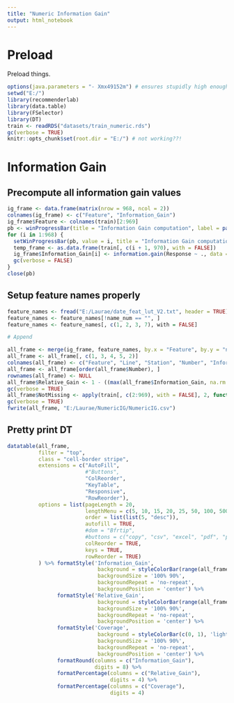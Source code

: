 ```yaml
---
title: "Numeric Information Gain"
output: html_notebook
---
```


# Preload

Preload things.

```r
options(java.parameters = "- Xmx49152m") # ensures stupidly high enough memory, or CRASH
setwd("E:/")
library(recommenderlab)
library(data.table)
library(FSelector)
library(DT)
train <- readRDS("datasets/train_numeric.rds")
gc(verbose = TRUE)
knitr::opts_chunk$set(root.dir = "E:/") # not working??! 
```

# Information Gain

## Precompute all information gain values

```r
ig_frame <- data.frame(matrix(nrow = 968, ncol = 2))
colnames(ig_frame) <- c("Feature", "Information_Gain")
ig_frame$Feature <- colnames(train)[2:969]
pb <- winProgressBar(title = "Information Gain computation", label = paste("[", format(Sys.time(), "%a %b %d %Y %X"), "] Preparing computation...", sep = ""), min = 0, max = 968, initial = 0, width = 520)
for (i in 1:968) {
  setWinProgressBar(pb, value = i, title = "Information Gain computation", label = paste("[", format(Sys.time(), "%a %b %d %Y %X"), "] Doing feature ", colnames(train)[i + 1], " (", sprintf("%03d", i), " / 968 = ", sprintf("%05.2f", 100 * i / 968), "%)...", sep = ""))
  temp_frame <- as.data.frame(train[, c(i + 1, 970), with = FALSE])
  ig_frame$Information_Gain[i] <- information.gain(Response ~ ., data = temp_frame)$attr_importance
  gc(verbose = FALSE)
}
close(pb)
```

## Setup feature names properly

```r
feature_names <- fread("E:/Laurae/date_feat_lut_V2.txt", header = TRUE)
feature_names <- feature_names[!name_num == "", ]
feature_names <- feature_names[, c(1, 2, 3, 7), with = FALSE]

# Append

all_frame <- merge(ig_frame, feature_names, by.x = "Feature", by.y = "name_num")
all_frame <- all_frame[, c(1, 3, 4, 5, 2)]
colnames(all_frame) <- c("Feature", "Line", "Station", "Number", "Information_Gain")
all_frame <- all_frame[order(all_frame$Number), ]
rownames(all_frame) <- NULL
all_frame$Relative_Gain <- 1 - ((max(all_frame$Information_Gain, na.rm = TRUE) - all_frame$Information_Gain) / (max(all_frame$Information_Gain, na.rm = TRUE) - min(all_frame$Information_Gain, na.rm = TRUE)))
gc(verbose = TRUE)
all_frame$NotMissing <- apply(train[, c(2:969), with = FALSE], 2, function(x) {sum(!is.na(x)) / 1183747})
gc(verbose = TRUE)
fwrite(all_frame, "E:/Laurae/NumericIG/NumericIG.csv")
```

## Pretty print DT

```r
datatable(all_frame,
          filter = "top",
          class = "cell-border stripe",
          extensions = c("AutoFill",
                         #"Buttons",
                         "ColReorder",
                         "KeyTable",
                         "Responsive",
                         "RowReorder"),
          options = list(pageLength = 20,
                         lengthMenu = c(5, 10, 15, 20, 25, 50, 100, 500, 1000),
                         order = list(list(5, "desc")),
                         autofill = TRUE,
                         #dom = "Bfrtip",
                         #buttons = c("copy", "csv", "excel", "pdf", "print"),
                         colReorder = TRUE,
                         keys = TRUE,
                         rowReorder = TRUE)
          ) %>% formatStyle('Information_Gain',
                             background = styleColorBar(range(all_frame$Information_Gain, na.rm = TRUE, finite = TRUE), 'lightgreen'),
                             backgroundSize = '100% 90%',
                             backgroundRepeat = 'no-repeat',
                             backgroundPosition = 'center') %>%
                formatStyle('Relative_Gain',
                             background = styleColorBar(range(all_frame$Relative_Gain, na.rm = TRUE, finite = TRUE), 'lightblue'),
                             backgroundSize = '100% 90%',
                             backgroundRepeat = 'no-repeat',
                             backgroundPosition = 'center') %>%
                formatStyle('Coverage',
                             background = styleColorBar(c(0, 1), 'lightgrey'),
                             backgroundSize = '100% 90%',
                             backgroundRepeat = 'no-repeat',
                             backgroundPosition = 'center') %>%
                formatRound(columns = c("Information_Gain"),
                            digits = 8) %>%
                formatPercentage(columns = c("Relative_Gain"),
                                 digits = 4) %>%
                formatPercentage(columns = c("Coverage"),
                                 digits = 4)
```

